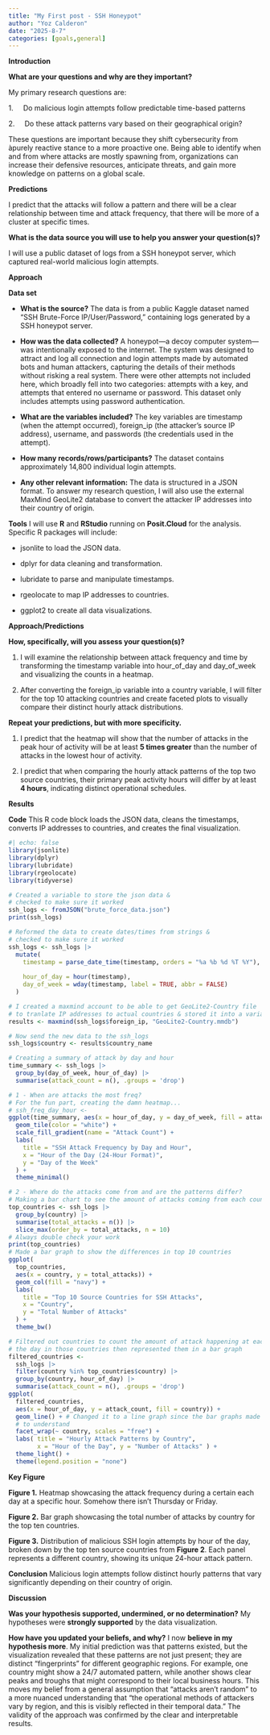 ```yaml
---
title: "My First post - SSH Honeypot"
author: "Yoz Calderon"
date: "2025-8-7"
categories: [goals,general]
---
```


**Introduction**

**What are your questions and why are they important?**

My primary research questions are:

1.     Do malicious login attempts follow predictable time-based patterns

2.     Do these attack patterns vary based on their geographical origin?

These questions are important because they shift cybersecurity from àpurely reactive stance to a more proactive one. Being able to identify when and from where attacks are mostly spawning from, organizations can increase their defensive resources, anticipate threats, and gain more knowledge on patterns on a global scale.

**Predictions**

I predict that the attacks will follow a pattern and there will be a clear relationship between time and attack frequency, that there will be more of a cluster at specific times.

**What is the data source you will use to help you answer your question(s)?**

I will use a public dataset of logs from a SSH honeypot server, which captured real-world malicious login attempts.

**Approach**

**Data set**

-   **What is the source?** The data is from a public Kaggle dataset named "SSH Brute-Force IP/User/Password," containing logs generated by a SSH honeypot server.

-   **How was the data collected?** A honeypot—a decoy computer system—was intentionally exposed to the internet. The system was designed to attract and log all connection and login attempts made by automated bots and human attackers, capturing the details of their methods without risking a real system. There were other attempts not included here, which broadly fell into two categories: attempts with a key, and attempts that entered no username or password. This dataset only includes attempts using password authentication.

-   **What are the variables included?** The key variables are timestamp (when the attempt occurred), foreign_ip (the attacker's source IP address), username, and passwords (the credentials used in the attempt).

-   **How many records/rows/participants?** The dataset contains approximately 14,800 individual login attempts.

-   **Any other relevant information:** The data is structured in a JSON format. To answer my research question, I will also use the external MaxMind GeoLite2 database to convert the attacker IP addresses into their country of origin.

**Tools** I will use **R** and **RStudio** running on **Posit.Cloud** for the analysis. Specific R packages will include:

-   jsonlite to load the JSON data.

-   dplyr for data cleaning and transformation.

-   lubridate to parse and manipulate timestamps.

-   rgeolocate to map IP addresses to countries.

-   ggplot2 to create all data visualizations.

**Approach/Predictions**

**How, specifically, will you assess your question(s)?**

1.  I will examine the relationship between attack frequency and time by transforming the timestamp variable into hour_of_day and day_of_week and visualizing the counts in a heatmap.

2.  After converting the foreign_ip variable into a country variable, I will filter for the top 10 attacking countries and create faceted plots to visually compare their distinct hourly attack distributions.

**Repeat your predictions, but with more specificity.**

1.  I predict that the heatmap will show that the number of attacks in the peak hour of activity will be at least **5 times greater** than the number of attacks in the lowest hour of activity.

2.  I predict that when comparing the hourly attack patterns of the top two source countries, their primary peak activity hours will differ by at least **4 hours**, indicating distinct operational schedules.

**Results**

**Code** This R code block loads the JSON data, cleans the timestamps, converts IP addresses to countries, and creates the final visualization.

```r
#| echo: false
library(jsonlite)
library(dplyr)
library(lubridate)
library(rgeolocate)
library(tidyverse)

# Created a variable to store the json data & 
# checked to make sure it worked
ssh_logs <- fromJSON("brute_force_data.json")
print(ssh_logs)

# Reformed the data to create dates/times from strings & 
# checked to make sure it worked
ssh_logs <- ssh_logs |>
  mutate(
    timestamp = parse_date_time(timestamp, orders = "%a %b %d %T %Y"),
    
    hour_of_day = hour(timestamp),
    day_of_week = wday(timestamp, label = TRUE, abbr = FALSE)
  )

# I created a maxmind account to be able to get GeoLite2-Country file 
# to tranlate IP addresses to actual countries & stored it into a variable
results <- maxmind(ssh_logs$foreign_ip, "GeoLite2-Country.mmdb")

# Now send the new data to the ssh_logs
ssh_logs$country <- results$country_name

# Creating a summary of attack by day and hour 
time_summary <- ssh_logs |> 
  group_by(day_of_week, hour_of_day) |>
  summarise(attack_count = n(), .groups = 'drop')

# 1 - When are attacks the most freq?
# For the fun part, creating the damn heatmap...
# ssh_freq_day_hour <-
ggplot(time_summary, aes(x = hour_of_day, y = day_of_week, fill = attack_count)) + 
  geom_tile(color = "white") + 
  scale_fill_gradient(name = "Attack Count") + 
  labs(
    title = "SSH Attack Frequency by Day and Hour",
    x = "Hour of the Day (24-Hour Format)",
    y = "Day of the Week"
  ) + 
  theme_minimal()

# 2 - Where do the attacks come from and are the patterns differ?
# Making a bar chart to see the amount of attacks coming from each country 
top_countries <- ssh_logs |>
  group_by(country) |>
  summarise(total_attacks = n()) |>
  slice_max(order_by = total_attacks, n = 10)
# Always double check your work
print(top_countries)
# Made a bar graph to show the differences in top 10 countries
ggplot(
  top_countries, 
  aes(x = country, y = total_attacks)) +
  geom_col(fill = "navy") +
  labs(
    title = "Top 10 Source Countries for SSH Attacks",
    x = "Country",
    y = "Total Number of Attacks"
  ) +
  theme_bw()

# Filtered out countries to count the amount of attack happening at each hour of 
# the day in those countries then represented them in a bar graph
filtered_countries <- 
  ssh_logs |>
  filter(country %in% top_countries$country) |>
  group_by(country, hour_of_day) |>
  summarise(attack_count = n(), .groups = 'drop') 
ggplot(
  filtered_countries,
  aes(x = hour_of_day, y = attack_count, fill = country)) + 
  geom_line() + # Changed it to a line graph since the bar graphs made it hard  
  # to understand 
  facet_wrap(~ country, scales = "free") + 
  labs( title = "Hourly Attack Patterns by Country", 
        x = "Hour of the Day", y = "Number of Attacks" ) + 
  theme_light() + 
  theme(legend.position = "none") 
```

**Key Figure**

**Figure 1.** Heatmap showcasing the attack frequency during a certain each day at a specific hour. Somehow there isn’t Thursday or Friday.

**Figure 2.** Bar graph showcasing the total number of attacks by country for the top ten countries.

**Figure 3.** Distribution of malicious SSH login attempts by hour of the day, broken down by the top ten source countries from **Figure 2**. Each panel represents a different country, showing its unique 24-hour attack pattern.

**Conclusion** Malicious login attempts follow distinct hourly patterns that vary significantly depending on their country of origin.

**Discussion**

**Was your hypothesis supported, undermined, or no determination?** My hypotheses were **strongly supported** by the data visualization.

**How have you updated your beliefs, and why?** I now **believe in my hypothesis more**. My initial prediction was that patterns existed, but the visualization revealed that these patterns are not just present; they are distinct "fingerprints" for different geographic regions. For example, one country might show a 24/7 automated pattern, while another shows clear peaks and troughs that might correspond to their local business hours. This moves my belief from a general assumption that "attacks aren't random" to a more nuanced understanding that "the operational methods of attackers vary by region, and this is visibly reflected in their temporal data." The validity of the approach was confirmed by the clear and interpretable results.
